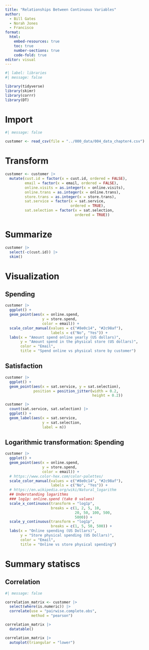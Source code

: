 ```yaml
---
title: "Relationships Between Continuous Variables"
author: 
  - Bill Gates
  - Norah Jones
  - Francisco
format: 
  html:
    embed-resources: true
    toc: true
    number-sections: true
    code-fold: true
editor: visual
---
```


```r
#| label: libraries
#| message: false

library(tidyverse)
library(skimr)
library(corrr)
library(DT)
```

# Import

```r
#| message: false

customer <- read_csv(file = "../000_data/004_data_chapter4.csv")
```

# Transform

```r
customer <- customer |> 
  mutate(cust.id = factor(x = cust.id, ordered = FALSE),
         email = factor(x = email, ordered = FALSE),
         online.visits = as.integer(x = online.visits),
         online.trans = as.integer(x = online.trans),
         store.trans = as.integer(x = store.trans),
         sat.service = factor(x = sat.service, 
                              ordered = TRUE),
         sat.selection = factor(x = sat.selection, 
                                ordered = TRUE))
```

# Summarize

```r
customer |> 
  select(-c(cust.id)) |> 
  skim()
```

# Visualization

## Spending

```r
customer |> 
  ggplot() + 
  geom_point(aes(x = online.spend,
                 y = store.spend,
                 color = email)) +
  scale_color_manual(values = c("#8e0c14", "#2c98af"),
                     labels = c("No", "Yes")) +
  labs(x = "Amount spend online yearly (US dollars)",
       y = "Amount spend in the physical store (US dollars)",
       color = "Email",
       title = "Spend online vs physical store by customer")
```

## Satisfaction

```r
customer |> 
  ggplot() +
  geom_point(aes(x = sat.service, y = sat.selection),
             position = position_jitter(width = 0.2,
                                        height = 0.2))
```

```r
customer |> 
  count(sat.service, sat.selection) |> 
  ggplot() +
  geom_label(aes(x = sat.service,
                 y = sat.selection,
                 label = n))
```

## Logarithmic transformation: Spending

```r
customer |> 
  ggplot() +
  geom_point(aes(x = online.spend, 
                 y = store.spend,
                 color = email)) +
  # https://www.color-hex.com/color-palettes/
  scale_color_manual(values = c("#8e0c14", "#2c98af"),
                     labels = c("No", "Yes")) +
  # https://en.wikipedia.org/wiki/Natural_logarithm
  ## Understanding logarithms
  ### log1p: online.spend (take 0 values)
  scale_x_continuous(transform = "log1p", 
                     breaks = c(1, 2, 5, 10, 
                                20, 50, 100, 500,
                                5000)) +
  scale_y_continuous(transform = "log1p",
                     breaks = c(1, 5, 50, 500)) +
  labs(x = "Online spending (US Dollars)",
       y = "Store physical spending (US Dollars)",
       color = "Email",
       title = "Online vs store physical spending")
```

# Summary statiscs

## Correlation

```r
#| message: false

correlation_matrix <- customer |> 
  select(where(is.numeric)) |> 
  correlate(use = "pairwise.complete.obs", 
            method = "pearson")

correlation_matrix |> 
  datatable()
```

```r
correlation_matrix |> 
  autoplot(triangular = "lower")
```

